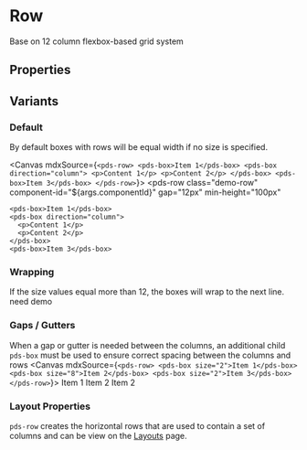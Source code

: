 
<Meta of={stories} />

# Row
Base on 12 column flexbox-based grid system

## Properties

<ArgTypes of={stories} />

## Variants

### Default
By default boxes with rows will be equal width if no size is specified.

<Canvas mdxSource={`
<pds-row>
  <pds-box>Item 1</pds-box>
  <pds-box direction="column">
    <p>Content 1</p>
    <p>Content 2</p>
  </pds-box>
  <pds-box>Item 3</pds-box>
</pds-row>
`}>
  <pds-row
    class="demo-row"
    component-id="${args.componentId}" 
    gap="12px"
    min-height="100px"
  >
    <pds-box>Item 1</pds-box>
    <pds-box direction="column">
      <p>Content 1</p>
      <p>Content 2</p>
    </pds-box>
    <pds-box>Item 3</pds-box>
  </pds-row>
</Canvas>

### Wrapping
If the size values equal more than 12, the boxes will wrap to the next line.
need demo

### Gaps / Gutters
When a gap or gutter is needed between the columns, an additional child `pds-box` must be used to ensure correct spacing between the columns and rows
<Canvas mdxSource={`
<pds-row>
  <pds-box size="2">Item 1</pds-box>
  <pds-box size="8">Item 2</pds-box>
  <pds-box size="2">Item 3</pds-box>
</pds-row>
`}>
  <pds-row gap="16px">
    <pds-box size="4">
      <pds-box shadow="sm">
        Item 1
      </pds-box>
    </pds-box>
    <pds-box size="8">
      <pds-box shadow="sm">
        Item 2
      </pds-box>
    </pds-box>
    <pds-box size="8">
      <pds-box shadow="sm">
        Item 2
      </pds-box>
    </pds-box>
  </pds-row>
</Canvas>

### Layout Properties
`pds-row` creates the horizontal rows that are used to contain a set of columns and can be view on the [Layouts](/docs/foundations-layout--docs) page.